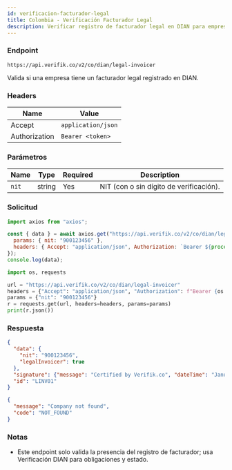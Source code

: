```yaml
---
id: verificacion-facturador-legal
title: Colombia - Verificación Facturador Legal
description: Verificar registro de facturador legal en DIAN para empresas
---
```



### Endpoint

```
https://api.verifik.co/v2/co/dian/legal-invoicer
```

Valida si una empresa tiene un facturador legal registrado en DIAN.

### Headers

| Name | Value |
| --- | --- |
| Accept | `application/json` |
| Authorization | `Bearer <token>` |

### Parámetros

| Name | Type | Required | Description |
| --- | --- | --- | --- |
| `nit` | string | Yes | NIT (con o sin dígito de verificación). |

### Solicitud

<Tabs>
  <TabItem value="node" label="Node.js">

```javascript
import axios from "axios";

const { data } = await axios.get("https://api.verifik.co/v2/co/dian/legal-invoicer", {
  params: { nit: "900123456" },
  headers: { Accept: "application/json", Authorization: `Bearer ${process.env.VERIFIK_TOKEN}` },
});
console.log(data);
```

  </TabItem>
  <TabItem value="python" label="Python">

```python
import os, requests

url = "https://api.verifik.co/v2/co/dian/legal-invoicer"
headers = {"Accept": "application/json", "Authorization": f"Bearer {os.getenv('VERIFIK_TOKEN')}"}
params = {"nit": "900123456"}
r = requests.get(url, headers=headers, params=params)
print(r.json())
```

  </TabItem>
</Tabs>

### Respuesta

<Tabs>
  <TabItem value="200" label="200">

```json
{
  "data": {
    "nit": "900123456",
    "legalInvoicer": true
  },
  "signature": {"message": "Certified by Verifik.co", "dateTime": "January 16, 2024 3:44 PM"},
  "id": "LINV01"
}
```

  </TabItem>
  <TabItem value="404" label="404">

```json
{
  "message": "Company not found",
  "code": "NOT_FOUND"
}
```

  </TabItem>
</Tabs>

### Notas

- Este endpoint solo valida la presencia del registro de facturador; usa Verificación DIAN para obligaciones y estado.
